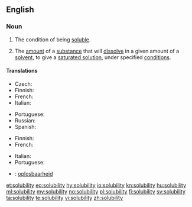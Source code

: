 ==English==

===Noun===
{{wikipedia|Solubility|Solubility (chemisty)}}
{{en-noun|solubilities}}

# The condition of being [[soluble]].
# {{context|chemistry|lang=en}} The [[amount]] of a [[substance]] that will [[dissolve]] in a given amount of a [[solvent]], to give a [[saturated solution]], under specified [[condition]]s.

====Translations====
{{trans-top|the condition of being soluble}}
* Czech: {{t|cs|rozpustnost|f}}
* Finnish: {{t+|fi|liukoisuus}}
* French: {{t+|fr|solubilité|f}}
* Italian: {{t|it|solubilità|f}}
{{trans-mid}}
* Portuguese: {{t|pt|solubilidade|f}}
* Russian: {{t+|ru|растворимость|f|tr=rastvorímost'|sc=Cyrl}}
* Spanish: {{t+|es|solubilidad|f}}
{{trans-bottom}}

{{trans-top|(chemistry) the amount of a substance that will dissolve in a given amount of a solvent}}
* Finnish: {{t+|fi|liukoisuus}}
* French: {{t+|fr|solubilité|f}}
{{trans-mid}}
* Italian: {{t|it|solubilità|f}}
* Portuguese: {{t|pt|solubilidade|f}}
{{trans-bottom}}

{{checktrans-top}}
* {{ttbc|nl}}: [[oplosbaarheid]] {{g|f}}
{{checktrans-bottom}}

[[et:solubility]]
[[eo:solubility]]
[[hy:solubility]]
[[io:solubility]]
[[kn:solubility]]
[[hu:solubility]]
[[ml:solubility]]
[[my:solubility]]
[[no:solubility]]
[[pl:solubility]]
[[fi:solubility]]
[[sv:solubility]]
[[ta:solubility]]
[[te:solubility]]
[[vi:solubility]]
[[zh:solubility]]